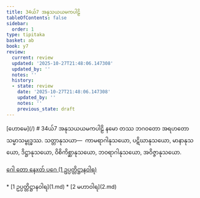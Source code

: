 ```yaml
---
title: 34ယ်7 အနုသယယမကပါဠိ
tableOfContents: false
sidebar:
  order: 1
type: tipitaka
basket: ab
book: y7
review:
  current: review
  updated: '2025-10-27T21:48:06.147308'
  updated_by: ''
  notes: ''
  history:
  - state: review
    date: '2025-10-27T21:48:06.147308'
    updated_by: ''
    notes: ''
    previous_state: draft
---
```



<ReviewStatus review={frontmatter.review} showDetails={true} />

<HypothesisAnnotation frontmatter={frontmatter} />

<Paragraph type="center" book="y7">
[ဟောမေ](/)
</Paragraph>

<Paragraph type="center" book="y7">
# 34ယ်7 အနုသယယမကပါဠိ
</Paragraph>

<Paragraph number="1" type="center" book="y7">
နမော တဿ ဘဂဝတော အရဟတော သမ္မာသမ္ဗုဒ္ဓဿ.
</Paragraph>

<Division number="1" book="y7" e="ch" v="34" p="55">

<Paragraph number="2" book="y7">
သတ္တာနုသယာ—  ကာမရာဂါနုသယော, ပဋိဃာနုသယော, မာနာနုသယော, ဒိဋ္ဌာနုသယော, ဝိစိကိစ္ဆာနုသယော, ဘဝရာဂါနုသယော, အဝိဇ္ဇာနုသယော.

[ဂေါ တော နေxတ် ပဂေ (1 ဥပ္ပတ္တိဋ္ဌာနဝါရ)](1.md)



</Paragraph>
</Division>

<TableOfContents book="y7" section="34">
* [1 ဥပ္ပတ္တိဋ္ဌာနဝါရ](1.md)
* [2 မဟာဝါရ](2.md)
</TableOfContents>